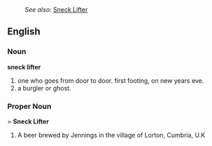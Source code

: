 :''See also:'' [[Sneck Lifter]]
==English==
===Noun===
'''sneck lifter'''
# one who goes from door to door. first footing, on new years eve.
# a burgler or ghost.
===Proper Noun====
'''Sneck Lifter'''
# A beer brewed by Jennings in the village of Lorton, Cumbria, U.K